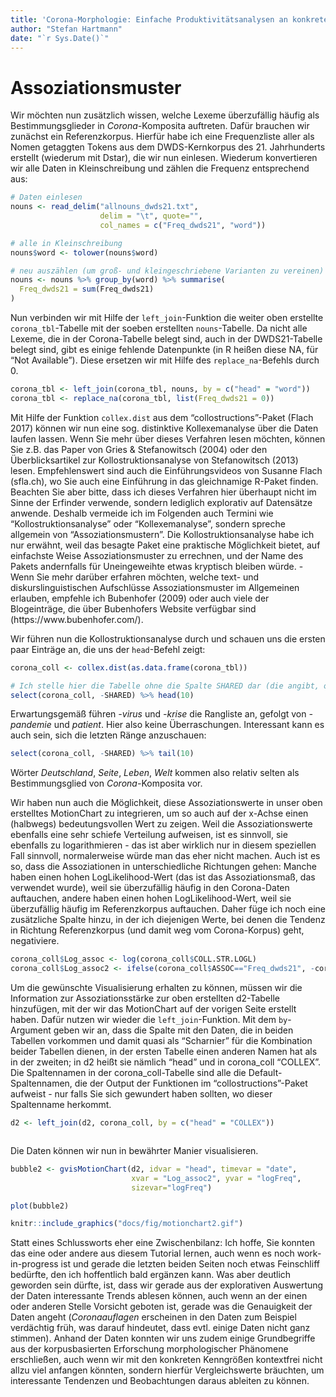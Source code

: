 ```yaml
---
title: 'Corona-Morphologie: Einfache Produktivitätsanalysen an konkreten Beispielen'
author: "Stefan Hartmann"
date: "`r Sys.Date()`"
---
```


# Assoziationsmuster

Wir möchten nun zusätzlich wissen, welche Lexeme überzufällig häufig als Bestimmungsglieder in *Corona-*Komposita auftreten. Dafür brauchen wir zunächst ein Referenzkorpus. Hierfür habe ich eine Frequenzliste aller als Nomen getaggten Tokens aus dem DWDS-Kernkorpus des 21. Jahrhunderts erstellt (wiederum mit Dstar), die wir nun einlesen. Wiederum konvertieren wir alle Daten in Kleinschreibung und zählen die Frequenz entsprechend aus:


```r

# Daten einlesen
nouns <- read_delim("allnouns_dwds21.txt", 
                    delim = "\t", quote="",
                    col_names = c("Freq_dwds21", "word"))

# alle in Kleinschreibung
nouns$word <- tolower(nouns$word)

# neu auszählen (um groß- und kleingeschriebene Varianten zu vereinen)
nouns <- nouns %>% group_by(word) %>% summarise(
  Freq_dwds21 = sum(Freq_dwds21)
)

```

Nun verbinden wir mit Hilfe der `left_join`-Funktion die weiter oben erstellte `corona_tbl`-Tabelle mit der soeben erstellten `nouns`-Tabelle. Da nicht alle Lexeme, die in der Corona-Tabelle belegt sind, auch in der DWDS21-Tabelle belegt sind, gibt es einige fehlende Datenpunkte (in R heißen diese NA, für "Not Available"). Diese ersetzen wir mit Hilfe des `replace_na`-Befehls durch 0.

```r

corona_tbl <- left_join(corona_tbl, nouns, by = c("head" = "word"))
corona_tbl <- replace_na(corona_tbl, list(Freq_dwds21 = 0))

```

Mit Hilfe der Funktion `collex.dist` aus dem "collostructions"-Paket (Flach 2017) können wir nun eine sog. distinktive Kollexemanalyse über die Daten laufen lassen. Wenn Sie mehr über dieses Verfahren lesen möchten, können Sie z.B. das Paper von Gries & Stefanowitsch (2004) oder den Überblicksartikel zur Kollostruktionsanalyse von Stefanowitsch (2013) lesen. Empfehlenswert sind auch die Einführungsvideos von Susanne Flach (sfla.ch), wo Sie auch eine Einführung in das gleichnamige R-Paket finden. Beachten Sie aber bitte, dass ich dieses Verfahren hier überhaupt nicht im Sinne der Erfinder verwende, sondern lediglich explorativ auf Datensätze anwende. Deshalb vermeide ich im Folgenden auch Termini wie "Kollostruktionsanalyse" oder "Kollexemanalyse", sondern spreche allgemein von "Assoziationsmustern". Die Kollostruktionsanalyse habe ich nur erwähnt, weil das besagte Paket eine praktische Möglichkeit bietet, auf einfachste Weise Assoziationsmuster zu errechnen, und der Name des Pakets andernfalls für Uneingeweihte etwas kryptisch bleiben würde. - Wenn Sie mehr darüber erfahren möchten, welche text- und diskurslinguistischen Aufschlüsse Assoziationsmuster im Allgemeinen erlauben, empfehle ich Bubenhofer (2009) oder auch viele der Blogeinträge, die über Bubenhofers Website verfügbar sind (https://www.bubenhofer.com/). 

Wir führen nun die Kollostruktionsanalyse durch und schauen uns die ersten paar Einträge an, die uns der `head`-Befehl zeigt:

```r

corona_coll <- collex.dist(as.data.frame(corona_tbl))

# Ich stelle hier die Tabelle ohne die Spalte SHARED dar (die angibt, ob ein Lemma in beiden Datensätzen vorkommt), damit sie in eine Zeile passt:
select(corona_coll, -SHARED) %>% head(10)

```

Erwartungsgemäß führen *-virus* und *-krise* die Rangliste an, gefolgt von *-pandemie* und *patient*. Hier also keine Überraschungen. Interessant kann es auch sein, sich die letzten Ränge anzuschauen:

```r

select(corona_coll, -SHARED) %>% tail(10)

```

Wörter *Deutschland*, *Seite*, *Leben*, *Welt* kommen also relativ selten als Bestimmungsglied von *Corona-*Komposita vor.

Wir haben nun auch die Möglichkeit, diese Assoziationswerte in unser oben erstelltes MotionChart zu integrieren, um so auch auf der x-Achse einen (halbwegs) bedeutungsvollen Wert zu zeigen. Weil die Assoziationswerte ebenfalls eine sehr schiefe Verteilung aufweisen, ist es sinnvoll, sie ebenfalls zu logarithmieren - das ist aber wirklich nur in diesem speziellen Fall sinnvoll, normalerweise würde man das eher nicht machen. Auch ist es so, dass die Assoziationen in unterschiedliche Richtungen gehen: Manche haben einen hohen LogLikelihood-Wert (das ist das Assoziationsmaß, das verwendet wurde), weil sie überzufällig häufig in den Corona-Daten auftauchen, andere haben einen hohen LogLikelihood-Wert, weil sie überzufällig häufig im Referenzkorpus auftauchen. Daher füge ich noch eine zusätzliche Spalte hinzu, in der ich diejenigen Werte, bei denen die Tendenz in Richtung Referenzkorpus (und damit weg vom Corona-Korpus) geht, negativiere.

```r

corona_coll$Log_assoc <- log(corona_coll$COLL.STR.LOGL)
corona_coll$Log_assoc2 <- ifelse(corona_coll$ASSOC=="Freq_dwds21", -corona_coll$Log_assoc, corona_coll$Log_assoc)

```

Um die gewünschte Visualisierung erhalten zu können, müssen wir die Information zur Assoziationsstärke zur oben erstellten d2-Tabelle hinzufügen, mit der wir das MotionChart auf der vorigen Seite erstellt haben. Dafür nutzen wir wieder die `left_join`-Funktion. Mit dem `by`-Argument geben wir an, dass die Spalte mit den Daten, die in beiden Tabellen vorkommen und damit quasi als "Scharnier" für die Kombination beider Tabellen dienen, in der ersten Tabelle einen anderen Namen hat als in der zweiten; in d2 heißt sie nämlich "head" und in corona_coll "COLLEX". Die Spaltennamen in der corona_coll-Tabelle sind alle die Default-Spaltennamen, die der Output der Funktionen im "collostructions"-Paket aufweist - nur falls Sie sich gewundert haben sollten, wo dieser Spaltenname herkommt.

```r

d2 <- left_join(d2, corona_coll, by = c("head" = "COLLEX"))



```

Die Daten können wir nun in bewährter Manier visualisieren.

```r

bubble2 <- gvisMotionChart(d2, idvar = "head", timevar = "date",
                           xvar = "Log_assoc2", yvar = "logFreq",
                           sizevar="logFreq")

plot(bubble2)

```


```r

knitr::include_graphics("docs/fig/motionchart2.gif")

```


Statt eines Schlussworts eher eine Zwischenbilanz: Ich hoffe, Sie konnten das eine oder andere aus diesem Tutorial lernen, auch wenn es noch work-in-progress ist und gerade die letzten beiden Seiten noch etwas Feinschliff bedürfte, den ich hoffentlich bald ergänzen kann. Was aber deutlich geworden sein dürfte, ist, dass wir gerade aus der explorativen Auswertung der Daten interessante Trends ablesen können, auch wenn an der einen oder anderen Stelle Vorsicht geboten ist, gerade was die Genauigkeit der Daten angeht (*Coronaauflagen* erscheinen in den Daten zum Beispiel verdächtig früh, was darauf hindeutet, dass evtl. einige Daten nicht ganz stimmen). Anhand der Daten konnten wir uns zudem einige Grundbegriffe aus der korpusbasierten Erforschung morphologischer Phänomene erschließen, auch wenn wir mit den konkreten Kenngrößen kontextfrei nicht allzu viel anfangen könnten, sondern hierfür Vergleichswerte bräuchten, um interessante Tendenzen und Beobachtungen daraus ableiten zu können.
